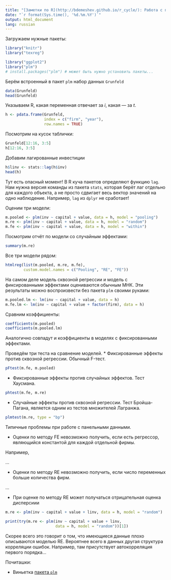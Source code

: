 ```yaml
---
title: "[Заметки по R](http://bdemeshev.github.io/r_cycle/): Работа с панельными данными"
date: "`r format(Sys.time(), '%d.%m.%Y')`"
output: html_document
lang: russian
---
```


Загружаем нужные пакеты:
```r
library("knitr")
library("texreg")

library("ggplot2")
library("plm")
# install.packages("plm") # может быть нужно установить пакеты...
```

Берём встроенный в пакет `plm` набор данных `Grunfeld`
```r
data(Grunfeld)
head(Grunfeld)
```

Указываем R, какая переменная отвечает за $i$, какая --- за $t$.
```r
h <- pdata.frame(Grunfeld,
                 index = c("firm", "year"),
                 row.names = TRUE)
```

Посмотрим на кусок таблички:
```r
Grunfeld[12:16, 3:5]
h[12:16, 3:5]
```

Добавим лагированные инвестиции
```r
h$linv <- stats::lag(h$inv)
head(h)
```

Тут есть опасный момент! В R куча пакетов определяют функцию `lag`. Нам нужна версия команды из пакета `stats`, которая берёт лаг отдельно для каждого объекта, а не просто сдвигает весь вектор значений на одно наблюдение. Например, `lag` из `dplyr` не сработает!


Оценим три модели:
```r
m.pooled <- plm(inv ~ capital + value, data = h, model = "pooling")
m.re <- plm(inv ~ capital + value, data = h, model = "random")
m.fe <- plm(inv ~ capital + value, data = h, model = "within")
```

Посмотрим отчёт по модели со случайным эффектами:
```r
summary(m.re)
```

Все три модели рядом:
```r
htmlreg(list(m.pooled, m.re, m.fe), 
        custom.model.names = c("Pooling", "RE", "FE"))
```



На самом деле модель сквозной регрессии и модель с фиксированными эффектами оцениваются обычным МНК. Эти результаты можно воспроизвести без пакета `plm` своими руками:
```r
m.pooled.lm <- lm(inv ~ capital + value, data = h)
m.fe.lm <- lm(inv ~ capital + value + factor(firm), data = h)
```

Сравним коэффициенты:
```r
coefficients(m.pooled)
coefficients(m.pooled.lm)
```

Аналогично совпадут и коэффициенты в моделях с фиксированными эффектами.


Проведём три теста на сравнение моделей. 
* Фиксированные эффекты против сквозной регрессии. Обычный F-тест.
```r
pFtest(m.fe, m.pooled)
```
* Фиксированные эффекты против случайных эффектов. Тест Хаусмана.
```r
phtest(m.fe, m.re)
```
* Случайные эффекты против сквозной регрессии. Тест Бройша-Пагана, является одним из тестов множителей Лагранжа.
```r
plmtest(m.re, type = "bp")
```

Типичные проблемы при работе с панельными данными.

* Оценки по методу FE невозможно получить, если есть регрессор, являющийся константой для каждой отдельной фирмы.

Например,

...

* Оценки по методу RE невозможно получить, если число переменных больше количества фирм.


...

* При оценке по методу RE может получаться отрицательная оценка дисперсиии
```r
m.re <- plm(inv ~ capital + value + linv, data = h, model = "random")
```

```r
print(try(m.re <- plm(inv ~ capital + value + linv, 
                      data = h, model = "random"))[1])
```


Скорее всего это говорит о том, что имеющиеся данные плохо описываются моделью RE. Вероятнее всего в данных другая структура корреляции ошибок. Например, там присутствует автокорреляция первого порядка...


Почиташки:

* Виньетка [пакета `plm`](https://cran.r-project.org/web/packages/plm/vignettes/plm.pdf)








